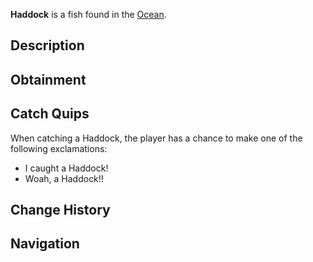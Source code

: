 {{FishInfobox
|image          = Haddock.png
|rarity         = Common
|sea            = First Sea
|location       = [[Ocean]]
|sublocation    = 
|sources        = Common Crate, Fish Barrel, Fishing Rod
|radar_location = 
|xp             = 60
|weather        = 
|time           = Day
|season         = Autumn, Winter
|bait           = Worm
|base_weight    = 4
|base_value     = 50
|weight_range   = 2.5
|base_chance    = 110
|base_resil     = 85
}}
'''Haddock''' is a {{Rarity|Common}} fish found in the [[Ocean]].

== Description ==
{{Description|Haddock are small, silvery fish found in cold ocean waters. Haddock are often found in large schools, they are relatively easy to catch and are easy to find near their signature 'Haddock Rock'.|Bestiary Entry}}

== Obtainment ==
{{Description|Found in schools near 'Haddock rock'.|Bestiary Hint}}
{{Fish Availability|
Lucky Event/Blarney McBreeze
Lucky Event/O'Mango Goldgrin
Lucky Event/Plumrick O'Luck
Lucky Event/Rowdy McCharm
Lucky Event/Sunny O'Coin
Northern Summit/Surrounding Ocean
Ocean
Ocean/Strange Whirlpool
Ocean/The Arch
Roslit Bay/Surrounding Ocean
Shark Hunt/Great Hammerhead Shark
Shark Hunt/Great White Shark
Shark Hunt/Whale Shark
|top_rods      = 
Leviathan's Fang Rod\193196.87\0;
Krampus's Rod\190280.36\33186;
Magma Rod\184453.19\37199.59;
Trident Rod\180938.67\0;
Free Spirit Rod\178748.83\0;
Buddy Bond Rod\125139.29\23594.04;
Plastic Rod\168456.74\32948.9;
Nocturnal Rod\101055.53\172542.62;
No-Life Rod\175888.71\54188.48;
Challenger's Rod\161379.63\53258.52;
Seasons Rod\133246.93\53127.58;
Blazebringer Rod\155518.96\51797.66;
Training Rod\135785.34\38665.92;
Long Rod\129525.27\34498.43;
Ethereal Prism Rod\176600.11\0;
Seraphic Rod\174199.33\0;
Rod Of The Forgotten Fang\163967.52\7918.31;
Rod Of The Exalted One\161668.59\0;
Rod Of The Depths\157647.16\50611.38;
Zeus Rod\153142.18\45850.7;
Verdant Shear Rod\153114.33\48308.56;
Depthseeker Rod\152297.34\51529.74;
Avalanche Rod\143323.63\46822.04;
Volcanic Rod\138077.39\35727.45;
Steady Rod\70678.96\14333.1
|recommended   = Trident Rod
}}

== Catch Quips ==
When catching a Haddock, the player has a chance to make one of the following exclamations:
* I caught a Haddock!
* Woah, a Haddock!!

== Change History ==
{{Change History|{{subst:Current Version}}}}

== Navigation ==
{{Fish Navbox|Ocean}}